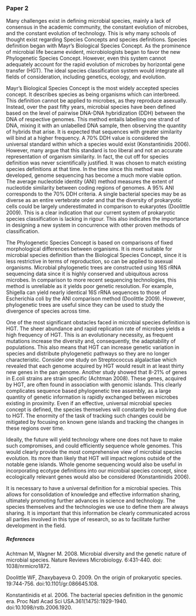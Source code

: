 ### Paper 2


Many challenges exist in defining microbial species, mainly a lack of consensus in the academic community, the constant evolution of microbes, and the constant evolution of technology. This is why many schools of thought exist regarding Species Concepts and species definitions. Species definition began with Mayr's Biological Species Concept. As the prominence of microbial life became evident, microbiologists began to favor the new Phylogenetic Species Concept. However, even this system cannot adequately account for the rapid evolution of microbes by horizontal gene transfer (HGT). The ideal species classification system would integrate all fields of consideration, including genetics, ecology, and evolution. 


Mayr's Biological Species Concept is the most widely accepted species concept. It describes species as being organisms which can interbreed. This definition cannot be applied to microbes, as they reproduce asexually. Instead, over the past fifty years, microbial species have been defined based on the level of pairwise DNA-DNA hybridization (DDH) between the DNA of respective genomes. This method entails labelling one strand of DNA, mixing it with an unlabelled DNA sample, then observing the quantity of hybrids that arise. It is expected that sequences with greater similarity will bind at a higher frequency. A 70% DDH value is considered the universal standard within which a species would exist (Konstantinidis 2006). However, many argue that this standard is too liberal and not an accurate representation of organism similarity. In fact, the cut off for species definition was never scientifically justified. It was chosen to match existing species definitions at that time. In the time since this method was developed, genome sequencing has become a much more viable option. The average nucleotide identity (ANI) method measures the extent of nucleotide similarity between coding regions of genomes. A 95% ANI corresponds to the 70% DDH criteria. A single bacterial species may be as diverse as an entire vertebrate order and that the diversity of prokaryotic cells could be largely underestimated in comparison to eukaryotes (Doolittle 2009). This is a clear indication that our current system of prokaryotic species classification is lacking in rigour. This also indicates the importance in designing a new system in concurrence with other proven methods of classification.  


The Phylogenetic Species Concept is based on comparisons of fixed morphological differences between organisms. It is more suitable for microbial species definition than the Biological Species Concept, since it is less restrictive in terms of reproduction, so can be applied to asexual organisms. Microbial phylogenetic trees are constructed using 16S rRNA sequencing data since it is highly conserved and ubiquitous across microbes. In comparison to more recent sequencing technologies, this method is unreliable as it yields poor genetic resolution. For example, Shigella can yield nearly identical 16S rRNA sequences to those of Escherichia coli by the ANI comparison method (Doolittle 2009). However, phylogenetic trees are useful since they can be used to study the divergence of species across time. 


One of the most significant obstacles faced in microbial species definition is HGT. The sheer abundance and rapid replication rate of microbes yields a high frequency of HGT. This is an evolutionary necessity, as frequent mutations increase the diversity and, consequently, the adaptability of populations. This also means that HGT can increase genetic variation in species and distribute phylogenetic pathways so they are no longer characteristic. Consider one study on Streptococcus algalactiae which revealed that each genome acquired by HGT would result in at least thirty new genes in the pan genome. Another study showed that 8-21% of genes in E.coli strains are strain specific (Achtman 2008). These genes, acquired by HGT, are often found in association with genomic islands. This clearly complicates sequence based phylogenetic tree assembly, as a large quantity of genetic information is rapidly exchanged between microbes existing in proximity. Even if an effective, universal microbial species concept is defined, the species themselves will constantly be evolving due to HGT. The enormity of the task of tracking such changes could be mitigated by focusing on known gene islands and tracking the changes in these regions over time. 


Ideally, the future will yield technology where one does not have to make such compromises, and could efficiently sequence whole genomes. This would clearly provide the most comprehensive view of microbial species evolution. Its more than likely that HGT will impact regions outside of the notable gene islands. Whole genome sequencing would also be useful in incorporating ecotype definitions into our microbial species concept, since ecologically relevant genes would also be considered (Konstantinidis 2006). 


It is necessary to have a universal definition for a microbial species. This allows for consolidation of knowledge and effective information sharing, ultimately promoting further advances in science and technology. The species themselves and the technologies we use to define them are always sharing. It is important that this information be clearly communicated across all parties involved in this type of research, so as to facilitate further development in the field. 


##### References  
Achtman M, Wagner M. 2008. Microbial diversity and the genetic nature of microbial species. Nature Reviews Microbiology. 6:431-440. doi: 1038/nrmicro1872.  

Doolittle WF, Zhaxybayeva O. 2009. On the origin of prokaryotic species. 19:744-756. doi:10.1101/gr.086645.108.  

Konstantinidis et al. 2006. The bacterial species definition in the genomic era. Proc Natl Acad Sci USA.361(1475):1929-1940. doi:10.1098/rstb.2006.1920. 
